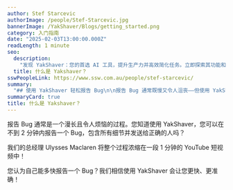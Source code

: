 ```yaml
---
author: Stef Starcevic
authorImage: /people/Stef-Starcevic.jpg
bannerImage: /YakShaver/Blogs/getting_started.png
category: 入门指南
date: "2025-02-03T13:00:00.000Z"
readLength: 1 minute
seo:
  description:
    "发现 YakShaver：您的首选 AI 工具，提升生产力并高效简化任务。立即探索其功能和优势！"
  title: 什么是 Yakshaver？
sswPeopleLink: https://www.ssw.com.au/people/stef-starcevic/
summary:
  "## 使用 YakShaver 轻松报告 Bug\n\n报告 Bug 通常既慢又令人沮丧——但使用 YakShaver，您可以在不到 2 分钟内完成，包含所有细节并发送给正确的人。\n\n***\n\n## 观看演示\n\nSSW 总经理 Ulysses Maclaren 在一段 1 分钟的 YouTube 短视频中演示了整个流程。\n\n***\n\n## 更快、更智能的 Bug 报告\n\nYakShaver 让 Bug 报告更快更准确，让您少打字，多解决问题。\n"
summaryCard: true
title: 什么是 Yakshaver？
---
```


报告 Bug 通常是一个漫长且令人烦恼的过程。您知道使用 YakShaver，您可以在不到 2 分钟内报告一个 Bug，包含所有细节并发送给正确的人吗？

我们的总经理 Ulysses Maclaren 将整个过程浓缩在一段 1 分钟的 YouTube 短视频中！

您认为自己能多快报告一个 Bug？我们相信使用 YakShaver 会让您更快、更准确！

<Youtube thumbnail="https://img.youtube.com/vi/0TPo98R1tnI/maxresdefault.jpg" externalVideoLink="https://www.youtube.com/embed/0TPo98R1tnI?si=exOVxPxVFA9x7x90" />